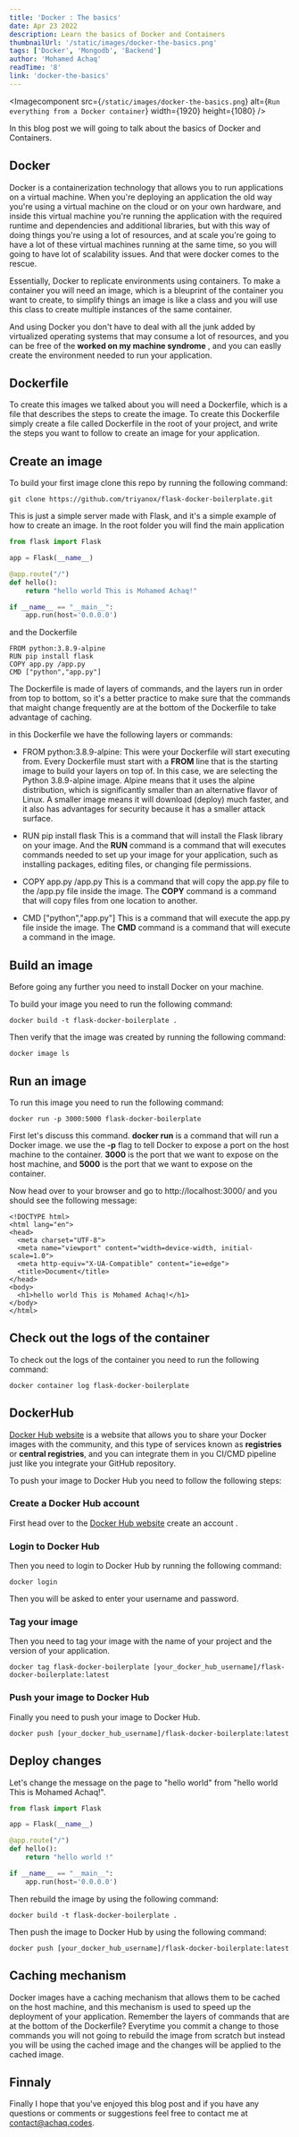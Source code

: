 ```yaml
---
title: 'Docker : The basics'
date: Apr 23 2022
description: Learn the basics of Docker and Containers
thumbnailUrl: '/static/images/docker-the-basics.png'
tags: ['Docker', 'Mongodb', 'Backend']
author: 'Mohamed Achaq'
readTime: '8'
link: 'docker-the-basics'
---
```


<Imagecomponent
  src={`/static/images/docker-the-basics.png`}
  alt={`Run everything from a Docker container`}
  width={1920}
  height={1080}
/>

In this blog post we will going to talk about the basics of Docker and Containers.

## Docker

Docker is a containerization technology that allows you to run applications on a virtual machine.
When you're deploying an application the old way you're using a virtual machine on the cloud or on your own hardware, and inside
this virtual machine you're running the application with the required runtime and dependencies and additional libraries, but with this way
of doing things you're using a lot of resources, and at scale you're going to have a lot of these virtual machines running at the same time, so
you will going to have lot of scalability issues.
And that were docker comes to the rescue.

Essentially, Docker to replicate environments using containers.
To make a container you will need an image, which is a bleuprint of the container you want to create, to simplify things an image is like a class
and you will use this class to create multiple instances of the same container.

And using Docker you don't have to deal with all the junk added by virtualized operating systems that may consume a lot of resources,
and you can be free of the **worked on my machine syndrome** , and you can easlly create the environment needed to run your application.

## Dockerfile

To create this images we talked about you will need a Dockerfile, which is a file that describes the steps to create the image.
To create this Dockerfile simply create a file called Dockerfile in the root of your project, and write the steps you want to follow to create an image for your application.

## Create an image

To build your first image clone this repo by running the following command:

```
git clone https://github.com/triyanox/flask-docker-boilerplate.git
```

This is just a simple server made with Flask, and it's a simple example of how to create an image.
In the root folder you will find the main application

```py:app.py
from flask import Flask

app = Flask(__name__)

@app.route("/")
def hello():
    return "hello world This is Mohamed Achaq!"

if __name__ == "__main__":
    app.run(host='0.0.0.0')

```

and the Dockerfile

```:Dockerfile
FROM python:3.8.9-alpine
RUN pip install flask
COPY app.py /app.py
CMD ["python","app.py"]
```

The Dockerfile is made of layers of commands, and the layers run in order from top to bottom, so it's a better practice to make sure that the commands that maight change frequently are at the bottom of the Dockerfile to take advantage of caching.

in this Dockerfile we have the following layers or commands:

- FROM python:3.8.9-alpine:
  This were your Dockerfile will start executing from. Every Dockerfile must start with a **FROM** line that is the starting image to build your layers on top of. In this case, we are selecting the Python 3.8.9-alpine image.
  Alpine means that it uses the alpine distribution, which is significantly smaller than an alternative flavor of Linux. A smaller image means it will download (deploy) much faster, and it also has advantages for security because it has a smaller attack surface.

- RUN pip install flask
  This is a command that will install the Flask library on your image.
  And the **RUN** command is a command that will executes commands needed to set up your image for your application, such as installing packages, editing files, or changing file permissions.
- COPY app.py /app.py
  This is a command that will copy the app.py file to the /app.py file inside the image.
  The **COPY** command is a command that will copy files from one location to another.
- CMD ["python","app.py"]
  This is a command that will execute the app.py file inside the image.
  The **CMD** command is a command that will execute a command in the image.

## Build an image

Before going any further you need to install Docker on your machine.

To build your image you need to run the following command:

```bash:bash
docker build -t flask-docker-boilerplate .
```

Then verify that the image was created by running the following command:

```bash:bash
docker image ls
```

## Run an image

To run this image you need to run the following command:

```bash:bash
docker run -p 3000:5000 flask-docker-boilerplate
```

First let's discuss this command.
**docker run** is a command that will run a Docker image.
we use the **-p** flag to tell Docker to expose a port on the host machine to the container.
**3000** is the port that we want to expose on the host machine, and **5000** is the port that we want to expose on the container.

Now head over to your browser and go to http://localhost:3000/ and you should see the following message:

```html:html
<!DOCTYPE html>
<html lang="en">
<head>
  <meta charset="UTF-8">
  <meta name="viewport" content="width=device-width, initial-scale=1.0">
  <meta http-equiv="X-UA-Compatible" content="ie=edge">
  <title>Document</title>
</head>
<body>
  <h1>hello world This is Mohamed Achaq!</h1>
</body>
</html>
```

## Check out the logs of the container

To check out the logs of the container you need to run the following command:

```bash:bash
docker container log flask-docker-boilerplate
```

## DockerHub

[Docker Hub website](https://hub.docker.com/) is a website that allows you to share your Docker images with the community, and this type of services known as **registries** or **central registries**, and you can integrate them in you CI/CMD
pipeline just like you integrate your GitHub repository.

To push your image to Docker Hub you need to follow the following steps:

### Create a Docker Hub account

First head over to the [Docker Hub website](https://hub.docker.com/) create an account .

### Login to Docker Hub

Then you need to login to Docker Hub by running the following command:

```bash:bash
docker login
```

Then you will be asked to enter your username and password.

### Tag your image

Then you need to tag your image with the name of your project and the version of your application.

```bash:bash
docker tag flask-docker-boilerplate [your_docker_hub_username]/flask-docker-boilerplate:latest
```

### Push your image to Docker Hub

Finally you need to push your image to Docker Hub.

```bash:bash
docker push [your_docker_hub_username]/flask-docker-boilerplate:latest
```

## Deploy changes

Let's change the message on the page to "hello world" from "hello world This is Mohamed Achaq!".

```py:app.py
from flask import Flask

app = Flask(__name__)

@app.route("/")
def hello():
    return "hello world !"

if __name__ == "__main__":
    app.run(host='0.0.0.0')

```

Then rebuild the image by using the following command:

```bash:bash
docker build -t flask-docker-boilerplate .
```

Then push the image to Docker Hub by using the following command:

```bash:bash
docker push [your_docker_hub_username]/flask-docker-boilerplate:latest
```

## Caching mechanism

Docker images have a caching mechanism that allows them to be cached on the host machine, and this mechanism is used to speed up the deployment of your application.
Remember the layers of commands that are at the bottom of the Dockerfile?
Everytime you commit a change to those commands you will not going to rebuild the image from scratch but instead you will be using the cached image and the changes will be applied to the cached image.

## Finnaly

Finally I hope that you've enjoyed this blog post and if you have any questions or comments or suggestions feel free to contact me at [contact@achaq.codes](mailto:contact@achaq.codes).
